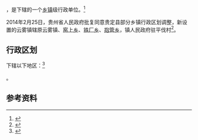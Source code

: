 {{中国乡级行政区|52/27/23/107/000}}

'''{{PAGENAMEBASE}}'''，是{{PRC admin/fullname|52/27/23/107/000|3}}下辖的一个[[乡镇|乡镇]]级行政单位。<ref>{{PRC admin/ref sgc|{{PRC admin/parent|52/27/23/107/000}}}}</ref>

2014年2月25日，贵州省人民政府批复同意贵定县部分乡镇行政区划调整，新设置的云雾镇辖原云雾镇、[[窑上乡|窑上乡]]、[[铁厂乡_(贵定县)|铁厂乡]]、[[抱管乡|抱管乡]]，镇人民政府驻平伐村<ref>{{Cite web |url=http://www.gzgov.gov.cn/xxgk/jbxxgk/fgwj/zfwj/qfh/201507/t20150703_298193.html |title=省人民政府关于同意贵定县部分乡镇行政区划调整的批复（黔府函〔2014〕38号） |accessdate=2017-08-30 |archive-date=2017-08-31 |archive-url=https://web.archive.org/web/20170831002059/http://www.gzgov.gov.cn/xxgk/jbxxgk/fgwj/zfwj/qfh/201507/t20150703_298193.html |dead-url=no }}</ref>。

== 行政区划 ==

{{PAGENAMEBASE}}下辖以下地区：<ref>{{PRC admin/ref sgc|52/27/23/107/000}}</ref>

{{PRC admin/children|52/27/23/107/000}}。

== 参考资料 ==

{{reflist}}

{{行政区划小作品}}
{{PRC admin/navcat|52/27/23/107/000}}